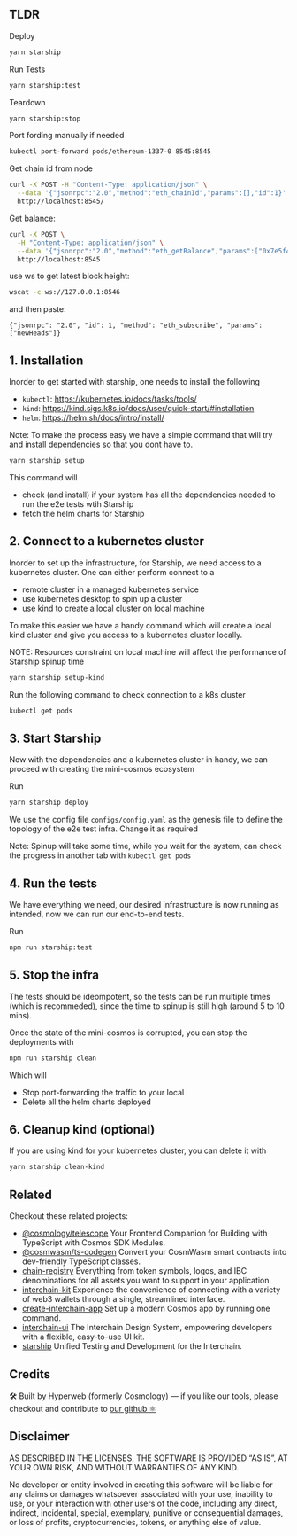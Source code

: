 ## TLDR

Deploy

```sh
yarn starship
```

Run Tests

```sh
yarn starship:test
```

Teardown

```sh
yarn starship:stop
```

Port fording manually if needed
```sh
kubectl port-forward pods/ethereum-1337-0 8545:8545
```

Get chain id from node
```sh
curl -X POST -H "Content-Type: application/json" \
  --data '{"jsonrpc":"2.0","method":"eth_chainId","params":[],"id":1}' \
  http://localhost:8545/
```

Get balance:
```sh
curl -X POST \
  -H "Content-Type: application/json" \
  --data '{"jsonrpc":"2.0","method":"eth_getBalance","params":["0x7e5f4552091a69125d5dfcb7b8c2659029395bdf", "latest"],"id":1}' \
  http://localhost:8545
```

use ws to get latest block height:
```sh
wscat -c ws://127.0.0.1:8546
```
and then paste:
```
{"jsonrpc": "2.0", "id": 1, "method": "eth_subscribe", "params": ["newHeads"]}
```

## 1. Installation

Inorder to get started with starship, one needs to install the following

- `kubectl`: https://kubernetes.io/docs/tasks/tools/
- `kind`: https://kind.sigs.k8s.io/docs/user/quick-start/#installation
- `helm`: https://helm.sh/docs/intro/install/

Note: To make the process easy we have a simple command that will try and install dependencies
so that you dont have to.

```bash
yarn starship setup
```

This command will

- check (and install) if your system has all the dependencies needed to run the e2e tests wtih Starship
- fetch the helm charts for Starship

## 2. Connect to a kubernetes cluster

Inorder to set up the infrastructure, for Starship, we need access to a kubernetes cluster.
One can either perform connect to a

- remote cluster in a managed kubernetes service
- use kubernetes desktop to spin up a cluster
- use kind to create a local cluster on local machine

To make this easier we have a handy command which will create a local kind cluster and give you access
to a kubernetes cluster locally.

NOTE: Resources constraint on local machine will affect the performance of Starship spinup time

```bash
yarn starship setup-kind
```

Run the following command to check connection to a k8s cluster

```bash
kubectl get pods
```

## 3. Start Starship

Now with the dependencies and a kubernetes cluster in handy, we can proceed with creating the mini-cosmos ecosystem

Run

```bash
yarn starship deploy
```

We use the config file `configs/config.yaml` as the genesis file to define the topology of the e2e test infra. Change it as required

Note: Spinup will take some time, while you wait for the system, can check the progress in another tab with `kubectl get pods`

## 4. Run the tests

We have everything we need, our desired infrastructure is now running as intended, now we can run
our end-to-end tests.

Run

```bash
npm run starship:test
```

## 5. Stop the infra

The tests should be ideompotent, so the tests can be run multiple times (which is recommeded), since the time to spinup is still high (around 5 to 10 mins).

Once the state of the mini-cosmos is corrupted, you can stop the deployments with

```bash
npm run starship clean
```

Which will

- Stop port-forwarding the traffic to your local
- Delete all the helm charts deployed

## 6. Cleanup kind (optional)

If you are using kind for your kubernetes cluster, you can delete it with

```bash
yarn starship clean-kind
```

## Related

Checkout these related projects:

- [@cosmology/telescope](https://github.com/hyperweb-io/telescope) Your Frontend Companion for Building with TypeScript with Cosmos SDK Modules.
- [@cosmwasm/ts-codegen](https://github.com/CosmWasm/ts-codegen) Convert your CosmWasm smart contracts into dev-friendly TypeScript classes.
- [chain-registry](https://github.com/hyperweb-io/chain-registry) Everything from token symbols, logos, and IBC denominations for all assets you want to support in your application.
- [interchain-kit](https://github.com/hyperweb-io/interchain-kit) Experience the convenience of connecting with a variety of web3 wallets through a single, streamlined interface.
- [create-interchain-app](https://github.com/hyperweb-io/create-interchain-app) Set up a modern Cosmos app by running one command.
- [interchain-ui](https://github.com/hyperweb-io/interchain-ui) The Interchain Design System, empowering developers with a flexible, easy-to-use UI kit.
- [starship](https://github.com/hyperweb-io/starship) Unified Testing and Development for the Interchain.

## Credits

🛠 Built by Hyperweb (formerly Cosmology) — if you like our tools, please checkout and contribute to [our github ⚛️](https://github.com/hyperweb-io)

## Disclaimer

AS DESCRIBED IN THE LICENSES, THE SOFTWARE IS PROVIDED “AS IS”, AT YOUR OWN RISK, AND WITHOUT WARRANTIES OF ANY KIND.

No developer or entity involved in creating this software will be liable for any claims or damages whatsoever associated with your use, inability to use, or your interaction with other users of the code, including any direct, indirect, incidental, special, exemplary, punitive or consequential damages, or loss of profits, cryptocurrencies, tokens, or anything else of value.
